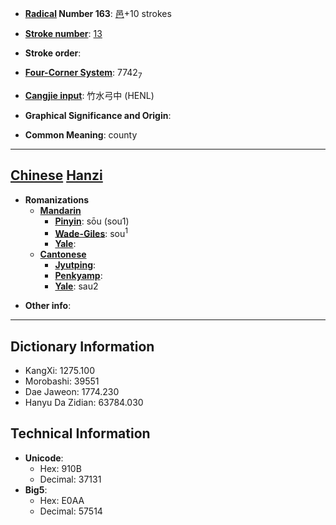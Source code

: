 * '''[[Wiktionary:Chinese radical index| Radical]] Number 163''': [[Wiktionary:Chinese radical index 邑|邑]]+10 strokes

* '''[[Wiktionary:Chinese total strokes index|Stroke number]]''': [[Wiktionary:Chinese total strokes index 13|13]]

* '''Stroke order''': 

* '''[[Wiktionary:Chinese four corner index|Four-Corner System]]''': 7742<sub>7</sub>

* '''[[Wiktionary:Chinese Cangjie index|Cangjie input]]''': 竹水弓中 (HENL)

* '''Graphical Significance and Origin''': 

* '''Common Meaning''': county

----

== [[Chinese]] [[Hanzi]] ==

* '''Romanizations'''
** '''[[Mandarin]]'''
*** '''[[Pinyin]]''': sōu (sou1)
*** '''[[Wade-Giles]]''': sou<sup>1</sup>
*** '''[[Yale]]''': 
** '''[[Cantonese]]'''
*** '''[[Jyutping]]''':
*** '''[[Penkyamp]]''': 
*** '''[[Yale]]''': sau2

* '''Other info''': 

----

== Dictionary Information ==

* KangXi: 1275.100
* Morobashi: 39551
* Dae Jaweon: 1774.230
* Hanyu Da Zidian: 63784.030

== Technical Information ==

* '''Unicode''':
** Hex: 910B
** Decimal: 37131
* '''Big5''':
** Hex: E0AA
** Decimal: 57514